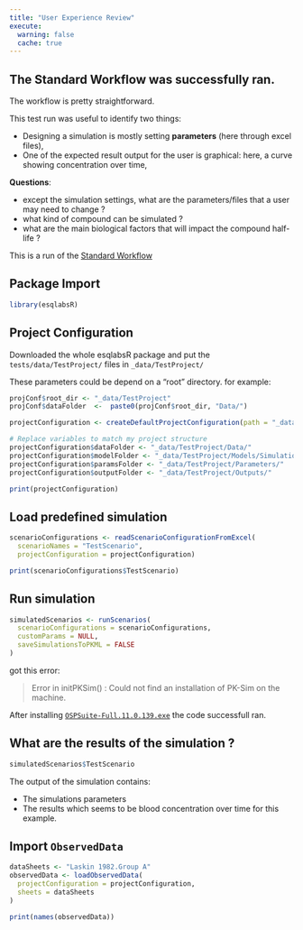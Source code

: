 ```yaml
---
title: "User Experience Review"
execute: 
  warning: false
  cache: true
---
```



:::{.callout-note} 

## The Standard Workflow was successfully ran.

The workflow is pretty straightforward.


This test run was useful to identify two things:

- Designing a simulation is mostly setting **parameters** (here through excel files),
- One of the expected result output for the user is graphical: here, a curve showing concentration over time,

**Questions**:

- except the simulation settings, what are the parameters/files that a user may need to change ?
- what kind of compound can be simulated ?
- what are the main biological factors that will impact the compound half-life ?
:::


This is a run of the [Standard Workflow](https://esqlabs.github.io/esqlabsR/articles/standard-workflow.html)


## Package Import

```r
library(esqlabsR)
```


##  Project Configuration

:::{.callout-note}
Downloaded the whole esqlabsR package and put the `tests/data/TestProject/` files in `_data/TestProject/`
:::


:::{.column-margin}
:::{.callout-tip}
These parameters could be depend on a "root" directory. for example:

```r
projConf$root_dir <- "_data/TestProject"
projConf$dataFolder  <-  paste0(projConf$root_dir, "Data/")

```
:::
:::
```r
projectConfiguration <- createDefaultProjectConfiguration(path = "_data/TestProject/Code/ProjectConfiguration.xlsx")

# Replace variables to match my project structure
projectConfiguration$dataFolder <- "_data/TestProject/Data/"
projectConfiguration$modelFolder <- "_data/TestProject/Models/Simulations/"
projectConfiguration$paramsFolder <- "_data/TestProject/Parameters/"
projectConfiguration$outputFolder <- "_data/TestProject/Outputs/"

print(projectConfiguration)
```




##  Load predefined simulation


```r
scenarioConfigurations <- readScenarioConfigurationFromExcel(
  scenarioNames = "TestScenario",
  projectConfiguration = projectConfiguration)

print(scenarioConfigurations$TestScenario)
```

## Run simulation


```r
simulatedScenarios <- runScenarios(
  scenarioConfigurations = scenarioConfigurations,
  customParams = NULL, 
  saveSimulationsToPKML = FALSE
)
```

::: {.column-margin}
:::{.callout-warning}
got this error:

> Error in initPKSim() : 
> Could not find an installation of PK-Sim on the machine.

After installing [`OSPSuite-Full.11.0.139.exe`](https://github.com/Open-Systems-Pharmacology/Suite/releases/tag/v11.0) the code successfull ran.

:::
:::

## What are the results of the simulation ?

```r
simulatedScenarios$TestScenario
```
The output of the simulation contains:

- The simulations parameters
- The results which seems to be blood concentration over time for this example.


##  Import `ObservedData`

```r
dataSheets <- "Laskin 1982.Group A"
observedData <- loadObservedData(
  projectConfiguration = projectConfiguration,
  sheets = dataSheets
)

print(names(observedData))
```



